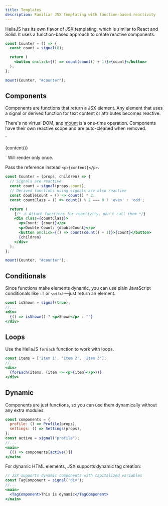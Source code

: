 ```yaml
---
title: Templates
description: Familiar JSX templating with function-based reactivity
---
```




HellaJS has its own flavor of JSX templating, which is similar to React and Solid. It uses a function-based approach to create reactive components.

```jsx
const Counter = () => {
  const count = signal(0);

  return (
    <button onclick={() => count(count() + 1)}>{count}</button>
  );
};

mount(Counter, "#counter");
```

## Components

Components are functions that return a JSX element. Any element that uses a signal or derived function for text content or attributes becomes reactive. 

There's no virtual DOM, and [mount](/packages/dom/mount) is a one-time operation. Components have their own reactive scope and are auto-cleaned when removed.

<Aside type="danger" title="Reactive Bindings">
  `<p>{content()}</p>` Will render only once.
  
  Pass the reference instead `<p>{content}</p>`.
</Aside>

```jsx
const Counter = (props, children) => {
  // Signals are reactive
  const count = signal(props.count);
  // Derived functions using signals are also reactive
  const doubleCount = () => count() * 2;
  const countClass = () => count() % 2 === 0 ? 'even' : 'odd';

  return (
    {/* ⚠️ Attach functions for reactivity, don't call them */}
    <div class={countClass}>
      <p>Count: {count}</p>
      <p>Double Count: {doubleCount}</p>
      <button onclick={() => count(count() + 1)}>{count}</button>
      {children}
    </div>
  );
};

mount(Counter, "#counter");
```

## Conditionals

Since functions make elements dynamic, you can use plain JavaScript conditionals like `if` or `switch`—just return an element. 

```jsx
const isShown = signal(true);
//...
<div>
  {() => isShown() ? <p>Shown</p> : ""}
</div>
```

## Loops

Use the HellaJS `forEach` function to work with loops.

```jsx
const items = ['Item 1', 'Item 2', 'Item 3'];
//...
<div>
  {forEach(items, (item => <p>{item}</p>))}
</div>
```

## Dynamic

Components are just functions, so you can use them dynamically without any extra modules.

```jsx
const components = {
  profile: () => Profile(props),
  settings: () => Settings(props),
};
const active = signal("profile");
//...
<main>
  {() => components[active()]}
</main>
```

For dynamic HTML elements, JSX supports dynamic tag creation:

```jsx
// JSX supports dynamic components with capitalized variables
const TagComponent = signal('div');
//...
<main>
  <TagComponent>This is dynamic</TagComponent>
</main>
```
